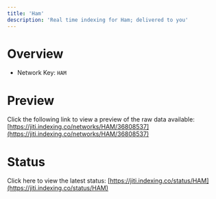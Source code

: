 ```yaml
---
title: 'Ham'
description: 'Real time indexing for Ham; delivered to you'
---
```


# Overview
- Network Key: `HAM`

# Preview
Click the following link to view a preview of the raw data available: [https://jiti.indexing.co/networks/HAM/36808537](https://jiti.indexing.co/networks/HAM/36808537)

# Status
Click here to view the latest status: [https://jiti.indexing.co/status/HAM](https://jiti.indexing.co/status/HAM)
